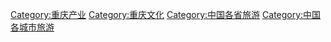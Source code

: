 [[Category:重庆产业|Category:重庆产业]]
[[Category:重庆文化|Category:重庆文化]]
[[Category:中国各省旅游|Category:中国各省旅游]]
[[Category:中国各城市旅游|Category:中国各城市旅游]]